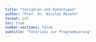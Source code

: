 ```yaml
---
title: "Variablen und Datentypen"
author: "Prof. Dr. Nicolas Meseth"
format: pdf
toc: true
number-sections: false
subtitle: "Tutorials zur Programmierung"
---
```




